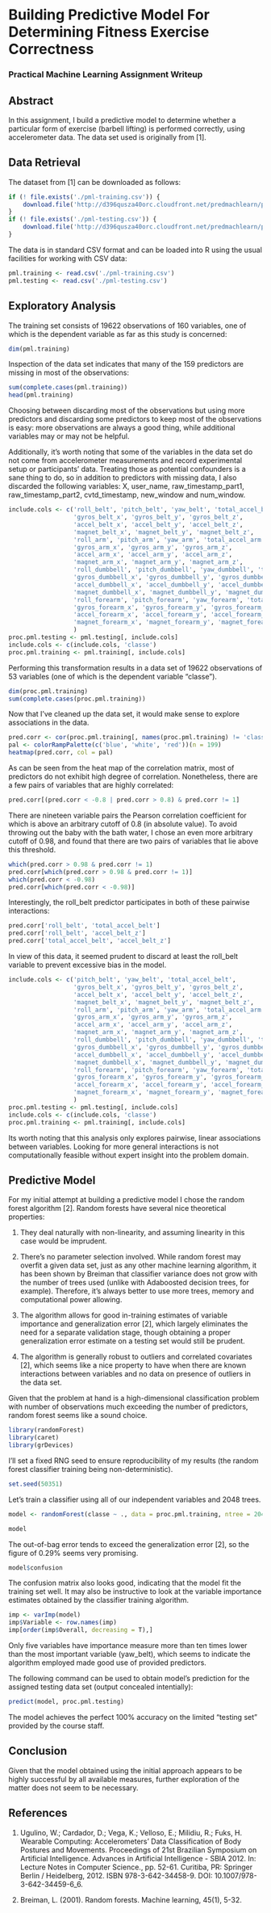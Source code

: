 # Building Predictive Model For Determining Fitness Exercise Correctness

### Practical Machine Learning Assignment Writeup

## Abstract

In this assignment, I build a predictive model to determine whether a
particular form of exercise (barbell lifting) is performed correctly, using
accelerometer data. The data set used is originally from [1].

## Data Retrieval

The dataset from [1] can be downloaded as follows:

```r
if (! file.exists('./pml-training.csv')) {
    download.file('http://d396qusza40orc.cloudfront.net/predmachlearn/pml-training.csv', destfile = './pml-training.csv')
}
if (! file.exists('./pml-testing.csv')) {
    download.file('http://d396qusza40orc.cloudfront.net/predmachlearn/pml-testing.csv', destfile = './pml-testing.csv')
}
```

The data is in standard CSV format and can be loaded into R using the usual
facilities for working with CSV data:

```r
pml.training <- read.csv('./pml-training.csv')
pml.testing <- read.csv('./pml-testing.csv')
```

## Exploratory Analysis

The training set consists of 19622 observations of 160 variables, one of which
is the dependent variable as far as this study is concerned:

```r
dim(pml.training)
```

Inspection of the data set indicates that many of the 159 predictors are
missing in most of the observations:

```r
sum(complete.cases(pml.training))
head(pml.training)
```

Choosing between discarding most of the observations but using more predictors
and discarding some predictors to keep most of the observations is easy: more
observations are always a good thing, while additional variables may or may
not be helpful.

Additionally, it's worth noting that some of the variables in the data set do
not come from accelerometer measurements and record experimental setup or
participants' data. Treating those as potential confounders is a sane thing to
do, so in addition to predictors with missing data, I also discarded the
following variables: X, user_name, raw_timestamp_part1, raw_timestamp_part2,
cvtd_timestamp, new_window and num_window.

```r
include.cols <- c('roll_belt', 'pitch_belt', 'yaw_belt', 'total_accel_belt',
                  'gyros_belt_x', 'gyros_belt_y', 'gyros_belt_z',
                  'accel_belt_x', 'accel_belt_y', 'accel_belt_z',
                  'magnet_belt_x', 'magnet_belt_y', 'magnet_belt_z',
                  'roll_arm', 'pitch_arm', 'yaw_arm', 'total_accel_arm',
                  'gyros_arm_x', 'gyros_arm_y', 'gyros_arm_z',
                  'accel_arm_x', 'accel_arm_y', 'accel_arm_z',
                  'magnet_arm_x', 'magnet_arm_y', 'magnet_arm_z',
                  'roll_dumbbell', 'pitch_dumbbell', 'yaw_dumbbell', 'total_accel_dumbbell',
                  'gyros_dumbbell_x', 'gyros_dumbbell_y', 'gyros_dumbbell_z',
                  'accel_dumbbell_x', 'accel_dumbbell_y', 'accel_dumbbell_z',
                  'magnet_dumbbell_x', 'magnet_dumbbell_y', 'magnet_dumbbell_z',
                  'roll_forearm', 'pitch_forearm', 'yaw_forearm', 'total_accel_forearm',
                  'gyros_forearm_x', 'gyros_forearm_y', 'gyros_forearm_z',
                  'accel_forearm_x', 'accel_forearm_y', 'accel_forearm_z',
                  'magnet_forearm_x', 'magnet_forearm_y', 'magnet_forearm_z'
                  )
proc.pml.testing <- pml.testing[, include.cols]
include.cols <- c(include.cols, 'classe')
proc.pml.training <- pml.training[, include.cols]
```

Performing this transformation results in a data set of 19622 observations of
53 variables (one of which is the dependent variable "classe").

```r
dim(proc.pml.training)
sum(complete.cases(proc.pml.training))
```

Now that I've cleaned up the data set, it would make sense to explore
associations in the data.

```r
pred.corr <- cor(proc.pml.training[, names(proc.pml.training) != 'classe'])
pal <- colorRampPalette(c('blue', 'white', 'red'))(n = 199)
heatmap(pred.corr, col = pal)
```

As can be seen from the heat map of the correlation matrix, most of predictors
do not exhibit high degree of correlation. Nonetheless, there are a few pairs
of variables that are highly correlated:

```r
pred.corr[(pred.corr < -0.8 | pred.corr > 0.8) & pred.corr != 1]
```

There are nineteen variable pairs the Pearson correlation coefficient for
which is above an arbitrary cutoff of 0.8 (in absolute value). To avoid
throwing out the baby with the bath water, I chose an even more arbitrary
cutoff of 0.98, and found that there are two pairs of variables that lie above
this threshold.

```r
which(pred.corr > 0.98 & pred.corr != 1)
pred.corr[which(pred.corr > 0.98 & pred.corr != 1)]
which(pred.corr < -0.98)
pred.corr[which(pred.corr < -0.98)]
```

Interestingly, the roll_belt predictor participates in both of these pairwise
interactions:

```r
pred.corr['roll_belt', 'total_accel_belt']
pred.corr['roll_belt', 'accel_belt_z']
pred.corr['total_accel_belt', 'accel_belt_z']
```

In view of this data, it seemed prudent to discard at least the roll_belt
variable to prevent excessive bias in the model.

```r
include.cols <- c('pitch_belt', 'yaw_belt', 'total_accel_belt',
                  'gyros_belt_x', 'gyros_belt_y', 'gyros_belt_z',
                  'accel_belt_x', 'accel_belt_y', 'accel_belt_z',
                  'magnet_belt_x', 'magnet_belt_y', 'magnet_belt_z',
                  'roll_arm', 'pitch_arm', 'yaw_arm', 'total_accel_arm',
                  'gyros_arm_x', 'gyros_arm_y', 'gyros_arm_z',
                  'accel_arm_x', 'accel_arm_y', 'accel_arm_z',
                  'magnet_arm_x', 'magnet_arm_y', 'magnet_arm_z',
                  'roll_dumbbell', 'pitch_dumbbell', 'yaw_dumbbell', 'total_accel_dumbbell',
                  'gyros_dumbbell_x', 'gyros_dumbbell_y', 'gyros_dumbbell_z',
                  'accel_dumbbell_x', 'accel_dumbbell_y', 'accel_dumbbell_z',
                  'magnet_dumbbell_x', 'magnet_dumbbell_y', 'magnet_dumbbell_z',
                  'roll_forearm', 'pitch_forearm', 'yaw_forearm', 'total_accel_forearm',
                  'gyros_forearm_x', 'gyros_forearm_y', 'gyros_forearm_z',
                  'accel_forearm_x', 'accel_forearm_y', 'accel_forearm_z',
                  'magnet_forearm_x', 'magnet_forearm_y', 'magnet_forearm_z'
                  )
proc.pml.testing <- pml.testing[, include.cols]
include.cols <- c(include.cols, 'classe')
proc.pml.training <- pml.training[, include.cols]
```

Its worth noting that this analysis only explores pairwise, linear
associations between variables. Looking for more general interactions is not
computationally feasible without expert insight into the problem domain.

## Predictive Model

For my initial attempt at building a predictive model I chose the random
forest algorithm [2]. Random forests have several nice theoretical properties:

1. They deal naturally with non-linearity, and assuming linearity in this case
would be imprudent.

2. There's no parameter selection involved. While random forest may overfit a
given data set, just as any other machine learning algorithm, it has been
shown by Breiman that classifier variance does not grow with the number of
trees used (unlike with Adaboosted decision trees, for example). Therefore,
it's always better to use more trees, memory and computational power allowing.

3. The algorithm allows for good in-training estimates of variable importance
and generalization error [2], which largely eliminates the need for a separate
validation stage, though obtaining a proper generalization error estimate on
a testing set would still be prudent.

4. The algorithm is generally robust to outliers and correlated covariates
[2], which seems like a nice property to have when there are known
interactions between variables and no data on presence of outliers in the data
set.

Given that the problem at hand is a high-dimensional classification problem
with number of observations much exceeding the number of predictors, random
forest seems like a sound choice.

```r
library(randomForest)
library(caret)
library(grDevices)
```

I'll set a fixed RNG seed to ensure reproducibility of my results (the random
forest classifier training being non-deterministic).

```r
set.seed(50351)
```

Let's train a classifier using all of our independent variables and 2048
trees.

```r
model <- randomForest(classe ~ ., data = proc.pml.training, ntree = 2048)
```

```r
model
```

The out-of-bag error tends to exceed the generalization error [2], so the
figure of 0.29% seems very promising.

```r
model$confusion
```

The confusion matrix also looks good, indicating that the model fit the
training set well. It may also be instructive to look at the variable
importance estimates obtained by the classifier training algorithm.

```r
imp <- varImp(model)
imp$Variable <- row.names(imp)
imp[order(imp$Overall, decreasing = T),]
```

Only five variables have importance measure more than ten times lower than the
most important variable (yaw_belt), which seems to indicate the algorithm
employed made good use of provided predictors.

The following command can be used to obtain model's prediction for the
assigned testing data set (output concealed intentially):

```r
predict(model, proc.pml.testing)
```

The model achieves the perfect 100% accuracy on the limited "testing set"
provided by the course staff.

## Conclusion

Given that the model obtained using the initial approach appears to be highly
successful by all available measures, further exploration of the matter does
not seem to be necessary.

## References

1. Ugulino, W.; Cardador, D.; Vega, K.; Velloso, E.; Milidiu, R.; Fuks, H. Wearable Computing: Accelerometers' Data Classification of Body Postures and Movements. Proceedings of 21st Brazilian Symposium on Artificial Intelligence. Advances in Artificial Intelligence - SBIA 2012. In: Lecture Notes in Computer Science., pp. 52-61. Curitiba, PR: Springer Berlin / Heidelberg, 2012. ISBN 978-3-642-34458-9. DOI: 10.1007/978-3-642-34459-6_6. 

2. Breiman, L. (2001). Random forests. Machine learning, 45(1), 5-32.
